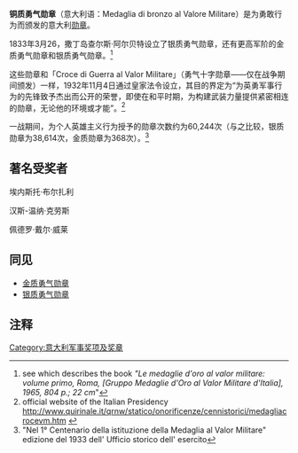 {{infobox military award

| name             = 铜质勇气勋章<br>''Medaglia di bronzo al Valore Militare''

| image            = [[File:Medaglia_di_bronzo_al_valor_militare.svg|100px]]

| caption          = 意大利铜质勇气勋章

| awarded_by       ={{ITA}}

| country          = 

| type             = 勋章

| eligibility      = 初级士官和士兵

| for              = 为战争中表现出突出英勇行为

| campaign         =

| status           =

| description      =

| motto            =

| clasps           =

| post-nominals    =

| established      = 1833年3月26日

| first_award      =

| last_award       =

| total            =

| posthumous       =

| recipients       =

| precedence_label =

| individual       =

| higher           = 银质勇气勋章<ref name=precedence>{{cite web |url=http://www.esercito.difesa.it/Equipaggiamenti/Militaria/Decorazioni/DecorazionieOnorificenze/Nastrinidecorazioniinuso/Pagine/default.aspx |title=Esercito Italiano- Nastrini delle decorazioni in uso |publisher=Esercito.difesa.it |date= |accessdate=2012-05-30 |language=it |deadurl=yes |archiveurl=https://web.archive.org/web/20120702192755/http://www.esercito.difesa.it/Equipaggiamenti/Militaria/Decorazioni/DecorazionieOnorificenze/Nastrinidecorazioniinuso/Pagine/default.aspx |archivedate=2012-07-02 }}</ref>

| same             =

| lower            = 铜质勇气勋章<ref name=precedence/>

| related          =

| image2           = [[File:Valor_militare_bronze_medal_BAR.svg|100px]]

| caption2         = 勋章绶带

}}

'''铜质勇气勋章'''（意大利语：Medaglia di bronzo al Valore Militare）是为勇敢行为而颁发的意大利[[勋章|勋章]]。

1833年3月26，撒丁岛查尔斯·阿尔贝特设立了银质勇气勋章，还有更高军阶的金质勇气勋章和银质勇气勋章。<ref>see  {{cite web |url=http://bibliogo.ccm.it/index.php?page=View.DocDetail&id=742193 |title=存档副本 |accessdate=2011-06-12  |deadurl=yes |archiveurl=https://web.archive.org/web/20110812103235/http://bibliogo.ccm.it/index.php?page=View.DocDetail&id=742193 |archivedate=2011-08-12 }} which describes the book ''"Le medaglie d'oro al valor militare: volume primo, Roma, [Gruppo Medaglie d'Oro al Valor Militare d'Italia], 1965, 804 p.; 22 cm''" </ref>

这些勋章和「Croce di Guerra al Valor Militare」（勇气十字勋章——仅在战争期间颁发）一样，1932年11月4日通过皇家法令设立，其目的界定为“为英勇军事行为的先锋致予杰出而公开的荣誉，即使在和平时期，为构建武装力量提供紧密相连的勋章，无论他的环境或才能”。<ref>official website of the Italian Presidency http://www.quirinale.it/qrnw/statico/onorificenze/cennistorici/medagliacrocevm.htm {{Wayback|url=http://www.quirinale.it/qrnw/statico/onorificenze/cennistorici/medagliacrocevm.htm |date=20120521043156 }}</ref>

一战期间，为个人英雄主义行为授予的勋章次数约为60,244次（与之比较，银质勋章为38,614次，金质勋章为368次）。<ref>"Nel 1° Centenario della istituzione della Medaglia al Valor Militare" edizione del 1933 dell' Ufficio storico dell' esercito </ref>

==著名受奖者==

埃内斯托·布尔扎利

汉斯-温纳·克劳斯

佩德罗·戴尔·威莱

==同见==

* [[金质勇气勋章|金质勇气勋章]]
* [[银质勇气勋章|银质勇气勋章]]



== 注释 ==

{{Reflist|2}}

[[Category:意大利军事奖项及奖章|Category:意大利军事奖项及奖章]]